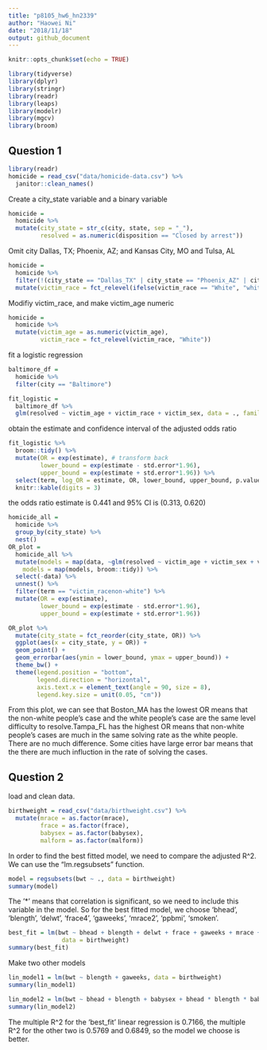 ```yaml
---
title: "p8105_hw6_hn2339"
author: "Haowei Ni"
date: "2018/11/18"
output: github_document
---
```


```r
knitr::opts_chunk$set(echo = TRUE)
```


```r
library(tidyverse)
library(dplyr)
library(stringr)
library(readr)
library(leaps)
library(modelr)
library(mgcv)
library(broom)
```

## Question 1

```r
library(readr)
homicide = read_csv("data/homicide-data.csv") %>% 
  janitor::clean_names()
```

Create a city_state variable and a binary variable 

```r
homicide = 
  homicide %>% 
  mutate(city_state = str_c(city, state, sep = "_"),  
         resolved = as.numeric(disposition == "Closed by arrest"))
```

Omit city Dallas, TX; Phoenix, AZ; and Kansas City, MO and Tulsa, AL

```r
homicide = 
  homicide %>% 
  filter(!(city_state == "Dallas_TX" | city_state == "Phoenix_AZ" | city_state == "Kansas City_MO" | city_state == "Tulsa_AL")) %>% 
  mutate(victim_race = fct_relevel(ifelse(victim_race == "White", "white", "non-white"), "white"))
```

Modifiy victim_race, and make victim_age numeric

```r
homicide = 
  homicide %>%
  mutate(victim_age = as.numeric(victim_age),
         victim_race = fct_relevel(victim_race, "White"))
```

fit a logistic regression

```r
baltimore_df = 
  homicide %>% 
  filter(city == "Baltimore")
```

```r
fit_logistic = 
  baltimore_df %>% 
  glm(resolved ~ victim_age + victim_race + victim_sex, data = ., family = binomial())
```

obtain the estimate and confidence interval of the adjusted odds ratio

```r
fit_logistic %>% 
  broom::tidy() %>% 
  mutate(OR = exp(estimate), # transform back
         lower_bound = exp(estimate - std.error*1.96),
         upper_bound = exp(estimate + std.error*1.96)) %>%
  select(term, log_OR = estimate, OR, lower_bound, upper_bound, p.value) %>% 
  knitr::kable(digits = 3)
```

the odds ratio estimate is 0.441 and 95% CI is (0.313, 0.620)

```r
homicide_all =
  homicide %>% 
  group_by(city_state) %>% 
  nest()
OR_plot =
  homicide_all %>% 
  mutate(models = map(data, ~glm(resolved ~ victim_age + victim_sex + victim_race, data = .x, family = binomial())),
    models = map(models, broom::tidy)) %>% 
  select(-data) %>% 
  unnest() %>% 
  filter(term == "victim_racenon-white") %>% 
  mutate(OR = exp(estimate),
         lower_bound = exp(estimate - std.error*1.96),
         upper_bound = exp(estimate + std.error*1.96)) 
```

```r
OR_plot %>% 
  mutate(city_state = fct_reorder(city_state, OR)) %>% 
  ggplot(aes(x = city_state, y = OR)) + 
  geom_point() + 
  geom_errorbar(aes(ymin = lower_bound, ymax = upper_bound)) +
  theme_bw() +
  theme(legend.position = "bottom",
        legend.direction = "horizontal",
        axis.text.x = element_text(angle = 90, size = 8),
        legend.key.size = unit(0.05, "cm"))
```

From this plot, we can see that Boston_MA has the lowest OR means that the non-white people's case and the white people's case are the same level difficulty to resolve.Tampa_FL has the highest OR means that non-white people's cases are much in the same solving rate as the white people. There are no much difference. Some cities have large error bar means that the there are much influction in the rate of solving the cases. 

## Question 2 

load and clean data. 

```r
birthweight = read_csv("data/birthweight.csv") %>% 
  mutate(mrace = as.factor(mrace),
         frace = as.factor(frace),
         babysex = as.factor(babysex),
         malform = as.factor(malform))
```

In order to find the best fitted model, we need to compare the adjusted R^2. 
We can use the "lm.regsubsets" function. 

```r
model = regsubsets(bwt ~ ., data = birthweight)
summary(model)
```

The '*' means that correlation is significant, so we need to include this variable in the model. So for the best fitted model, we choose 'bhead', 'blength', 'delwt', 'frace4', 'gaweeks', 'mrace2', 'ppbmi', 'smoken'.

```r
best_fit = lm(bwt ~ bhead + blength + delwt + frace + gaweeks + mrace + ppbmi + smoken,
               data = birthweight)
summary(best_fit)
```

Make two other models 

```r
lin_model1 = lm(bwt ~ blength + gaweeks, data = birthweight)
summary(lin_model1)

lin_model2 = lm(bwt ~ bhead + blength + babysex + bhead * blength * babysex, data = birthweight)
summary(lin_model2)
```

The multiple R^2 for the 'best_fit' linear regression is 0.7166, the multiple R^2 for the other two is 0.5769 and 0.6849, so the model we choose is better. 

```r

```

